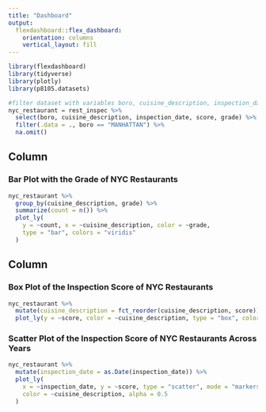 ```yaml
---
title: "Dashboard"
output: 
  flexdashboard::flex_dashboard:
    orientation: columns
    vertical_layout: fill
---
```


```r
library(flexdashboard)
library(tidyverse)
library(plotly)
library(p8105.datasets)
```

```r
#filter dataset with variables boro, cuisine_description, inspection_date, score, grade only
nyc_restaurant = rest_inspec %>% 
  select(boro, cuisine_description, inspection_date, score, grade) %>% 
  filter(.data = ., boro == "MANHATTAN") %>% 
  na.omit()
```

Column {data-width=650}
-----------------------------------------------------------------------

### Bar Plot with the Grade of NYC Restaurants

```r
nyc_restaurant %>% 
  group_by(cuisine_description, grade) %>% 
  summarize(count = n()) %>% 
  plot_ly(
    y = ~count, x = ~cuisine_description, color = ~grade, 
    type = "bar", colors = "viridis"
  )
```

Column {data-width=350}
-----------------------------------------------------------------------

### Box Plot of the Inspection Score of NYC Restaurants

```r
nyc_restaurant %>% 
  mutate(cuisine_description = fct_reorder(cuisine_description, score)) %>% 
  plot_ly(y = ~score, color = ~cuisine_description, type = "box", colors = "viridis")
```

### Scatter Plot of the Inspection Score of NYC Restaurants Across Years 

```r
nyc_restaurant %>% 
  mutate(inspection_date = as.Date(inspection_date)) %>%
  plot_ly(
    x = ~inspection_date, y = ~score, type = "scatter", mode = "markers",
    color = ~cuisine_description, alpha = 0.5
  )
```

